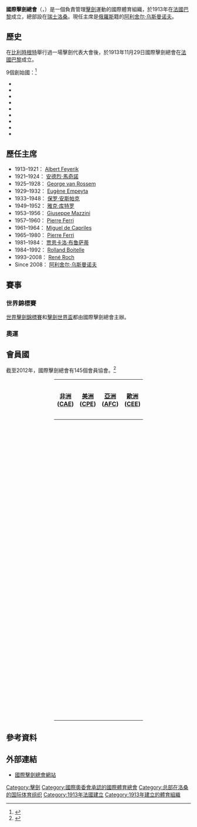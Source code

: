 {{Infobox Organization
| name = 國際擊劍總會
| original_name = {{lang|fr|Fédération Internationale d'Escrime}}
| image = 國際擊劍總會logo.gif
| size = 150px
| caption = FIE標誌
| formation = 1913年
| headquarter = [[法國|法國]][[巴黎|巴黎]]
| type = 體育運動
| leader_title=主席
| leader_name = [[阿利舍尔·乌斯曼诺夫|阿利舍尔·乌斯曼诺夫]]
| membership = 145個會員協會
| web = http://www.fie.ch/
}}
'''國際擊劍總會'''（{{lang|fr|'''Fédération Internationale d'Escrime'''}}，{{lang|en|'''FIE'''}}）是一個負責管理[[擊劍|擊劍]]運動的國際體育組織，於1913年在[[法國|法國]][[巴黎|巴黎]]成立，總部設在[[瑞士|瑞士]][[洛桑|洛桑]]。現任主席是[[俄羅斯|俄羅斯]]籍的[[阿利舍尔·乌斯曼诺夫|阿利舍尔·乌斯曼诺夫]]。

==歷史==
在[[比利時|比利時]][[根特|根特]]舉行過一場擊劍代表大會後，於1913年11月29日國際擊劍總會在[[法國|法國]][[巴黎|巴黎]]成立。

9個創始國：<ref name="autogenerated1">{{cite web |url=http://www.fie.ch/download/en%20bref/en/Histoire%20escrime-ANG.pdf |title=Fencing History |last=Six |first=Gerard |publisher=Fédération Internationale d'Escrime |date= |accessdate=2013-04-01 |archive-date=2013-10-29 |archive-url=https://web.archive.org/web/20131029195506/http://www.fie.ch/download/en%20bref/en/Histoire%20escrime-ANG.pdf |dead-url=no }}{{Primary-source-inline|date=April 2013}}</ref>
* {{BEL}}
* {{BOH}}
* {{FRA}}
* {{GER}}
* {{GBR}}
* {{HUN}}
* {{ITA}}
* {{NED}}
* {{NOR}}

==歷任主席==
 {{Div col}}
*1913–1921：{{flagicon|BEL}} [[Albert_Feyerik|Albert Feyerik]]
*1921–1924：{{flagicon|FRA}} [[安德烈·馬奇諾|安德烈·馬奇諾]]
*1925–1928：{{flagicon|NED}} [[George_van_Rossem|George van Rossem]]
*1929–1932：{{flagicon|SUI}} [[Eugène_Empeyta|Eugène Empeyta]]
*1933–1948：{{flagicon|BEL}} [[保罗·安斯帕克|保罗·安斯帕克]]
*1949–1952：{{flagicon|FRA}} [[雅克·库特罗|雅克·库特罗]]
*1953–1956：{{flagicon|ITA}} [[Giuseppe_Mazzini|Giuseppe Mazzini]]
*1957–1960：{{flagicon|FRA}} [[Pierre_Ferri|Pierre Ferri]]
*1961–1964：{{flagicon|USA}} [[Miguel_de_Capriles|Miguel de Capriles]]
*1965–1980：{{flagicon|FRA}} [[Pierre_Ferri|Pierre Ferri]]
*1981–1984：{{flagicon|ITA}} [[贾恩卡洛·布鲁萨蒂|贾恩卡洛·布鲁萨蒂]]
*1984–1992：{{flagicon|FRA}} [[Rolland_Boitelle|Rolland Boitelle]]
*1993–2008：{{flagicon|FRA}} [[René_Roch|René Roch]]
*Since 2008：{{flagicon|RUS}} [[阿利舍尔·乌斯曼诺夫|阿利舍尔·乌斯曼诺夫]]
{{Div col end}}

==賽事==

===世界錦標賽===
[[世界擊劍錦標賽|世界擊劍錦標賽]]和[[擊劍世界盃|擊劍世界盃]]都由國際擊劍總會主辦。

===奧運===
{{further|夏季奧林匹克運動會擊劍比賽}}

{{奧林匹克運動會擊劍比賽}}

==會員國==
截至2012年，國際擊劍總會有145個會員協會。<ref>{{cite web |url=http://www.fie.ch/Addresses/AddrFed.aspx |title=List of the federations |publisher=Fédération Internationale d'Escrime |date= |accessdate=2013-04-01 |archive-date=2014-11-23 |archive-url=https://web.archive.org/web/20141123005326/http://www.fie.ch/Addresses/AddrFed.aspx |dead-url=no }}{{Primary-source-inline|date=April 2013}}</ref>
<center>
{|  class="wikitable"
|----- bgcolor="#CDC9C9"
! width="16%" | [[非洲|非洲]] ([[非洲擊劍總會|CAE]])
<th width=16%> [[美洲|美洲]] ([[美洲擊劍總會|CPE]])
! width="16%" | [[亞洲|亞洲]] ([[亞洲擊劍總會|AFC]])
<th width=16%>[[歐洲|歐洲]] ([[歐洲擊劍總會|CEE]])
! width="16%" | [[大洋洲|大洋洲]] ([[大洋洲擊劍總會|OFC]])
|-----
| align=left valign="top" |
{{ALG}} <br />
{{BEN}} <br />
{{BOT}} <br />
{{BFA}} <br />
{{CIV}} <br />
{{CGO}} <br />
{{CMR}} <br />
{{COD}} <br />
{{EGY}} <br />
{{GAB}} <br />
{{GEQ}} <br />
{{GUI}} <br />
{{LBY}} <br />
{{MDG}} <br />
{{MLI}} <br />
{{MAR}} <br />
{{MTN}} <br />
{{MUS}} <br />
{{NAM}} <br />
{{NIG}} <br />
{{NGR}} <br />
{{SEN}} <br />
{{SLE}} <br />
{{SOM}} <br />
{{ZAF}} <br />
{{TOG}} <br />
{{TUN}}
|  style="text-align:left; vertical-align:top;"|
{{ATG}} <br>
{{ARG}} <br>
{{ABW}} <br>
{{BHS}} <br>
{{BRB}} <br>
{{BIZ}} <br>
{{BMU}} <br>
{{BOL}} <br>
{{BRA}} <br>
{{CAN}}<br>
{{CHL}} <br>
{{COL}} <br>
{{CRC}} <br>
{{CUB}} <br>
{{DMA}} <br>
{{DOM}} <br>
{{ECU}} <br>
{{SLV}} <br>
{{GUA}} <br>
{{GUY}} <br />
{{HON}} <br>
{{JAM}} <br>
{{MEX}} <br>
{{NIC}} <br>
{{PAN}} <br>
{{PRY}} <br>
{{PER}} <br>
{{PUR}} <br>
{{USA}} <br>
{{ISV}} <br>
{{URY}} <br>
{{VEN}}
|  style="text-align:left; vertical-align:top;"|
{{AFG}} <br>
{{KSA}} <br>
{{BAN}} <br>
{{BHR}} <br>
{{BRU}} <br>
{{KHM}} <br>
{{CHN}} <br>
{{KOR}} <br>
{{PRK}} <br>
{{ARE}} <br>
{{PHL}} <br>
{{GUM}} <br>
{{HKG}} <br>
{{IND}} <br>
{{INA}} <br>
{{IRN}} <br>
{{IRQ}} <br>
{{JPN}} <br>
{{JOR}} <br>
{{KAZ}} <br>
{{KGZ}} <br>
{{KUW}} <br>
{{LBN}} <br>
{{MAC}} <br>
{{MYA}} <br>
{{MYS}} <br>
{{MNG}} <br>
{{NPL}} <br>
{{PSE}} <br>
{{QAT}} <br>
{{SIN}} <br>
{{SRI}} <br>
{{SYR}} <br>
{{THA}} <br>
{{TPE}} <br>
{{TJK}} <br>
{{TKM}} <br>
{{UZB}} <br>
{{VNM}} <br>
{{YEM}}
|  style="text-align:left; vertical-align:top;"|
{{ALB}} <br>
{{ARM}} <br>
{{AUT}} <br>
{{AZE}} <br>
{{BEL}} <br>
{{BLR}} <br>
{{BUL}} <br>
{{CYP}} <br>
{{CRO}} <br>
{{DEN}} <br>
{{SVK}} <br>
{{SLO}} <br>
{{ESP}} <br>
{{EST}} <br>
{{FIN}} <br>
{{FRA}} <br>
{{GEO}} <br>
{{GER}} <br>
{{GRE}} <br>
{{HUN}} <br>
{{IRL}}<br>
{{ISL}} <br>
{{ISR}} <br>
{{ITA}} <br>
{{LAT}} <br>
{{LTU}} <br>
{{LUX}} <br>
{{MKD}} <br>
{{MLT}} <br>
{{MDA}} <br>
{{MCO}} <br>
{{NOR}} <br>
{{NED}} <br>
{{POL}} <br>
{{POR}} <br>
{{CZE}} <br>
{{GBR}}<br>
{{ROM}} <br>
{{RUS}} <br>
{{SMR}} <br>
{{SRB}} <br>
{{SWE}} <br>
{{SUI}} <br>
{{TUR}} <br>
{{UKR}}
|  style="text-align:left; vertical-align:top;"|
{{AUS}} <br>
{{NZL}} <br>
|}
</center>

==參考資料==
<references/>

== 外部連結 ==
* [http://www.fie.ch/ 國際擊劍總會網站]{{Wayback|url=http://www.fie.ch/ |date=20110217200631 }}

{{國際運動總會}}

{{DEFAULTSORT:Federation Internationale D'escrime}}
[[Category:擊劍|Category:擊劍]]
[[Category:國際奧委會承認的國際體育總會|Category:國際奧委會承認的國際體育總會]]
[[Category:总部在洛桑的国际体育组织|Category:总部在洛桑的国际体育组织]]
[[Category:1913年法國建立|Category:1913年法國建立]]
[[Category:1913年建立的體育組織|Category:1913年建立的體育組織]]